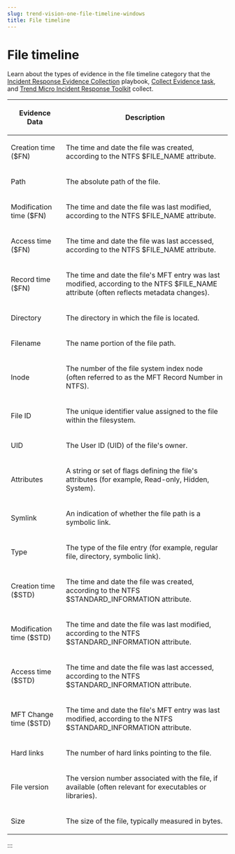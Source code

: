 ```yaml
---
slug: trend-vision-one-file-timeline-windows
title: File timeline
---
```

# File timeline

Learn about the types of evidence in the file timeline category that the [Incident Response Evidence Collection](create-ir-collection-playbooks.mdx) playbook, [Collect Evidence task](collect-evidence-task.mdx), and [Trend Micro Incident Response Toolkit](manual-evidence-collection.mdx) collect.

<table>
<colgroup>
<col style="width: 25%" />
<col style="width: 75%" />
</colgroup>
<thead>
<tr>
<th><p>Evidence Data</p></th>
<th><p>Description</p></th>
</tr>
</thead>
<tbody>
<tr>
<td><p>Creation time ($FN)</p></td>
<td><p>The time and date the file was created, according to the NTFS $FILE_NAME attribute.</p></td>
</tr>
<tr>
<td><p>Path</p></td>
<td><p>The absolute path of the file.</p></td>
</tr>
<tr>
<td><p>Modification time ($FN)</p></td>
<td><p>The time and date the file was last modified, according to the NTFS $FILE_NAME attribute.</p></td>
</tr>
<tr>
<td><p>Access time ($FN)</p></td>
<td><p>The time and date the file was last accessed, according to the NTFS $FILE_NAME attribute.</p></td>
</tr>
<tr>
<td><p>Record time ($FN)</p></td>
<td><p>The time and date the file's MFT entry was last modified, according to the NTFS $FILE_NAME attribute (often reflects metadata changes).</p></td>
</tr>
<tr>
<td><p>Directory</p></td>
<td><p>The directory in which the file is located.</p></td>
</tr>
<tr>
<td><p>Filename</p></td>
<td><p>The name portion of the file path.</p></td>
</tr>
<tr>
<td><p>Inode</p></td>
<td><p>The number of the file system index node (often referred to as the MFT Record Number in NTFS).</p></td>
</tr>
<tr>
<td><p>File ID</p></td>
<td><p>The unique identifier value assigned to the file within the filesystem.</p></td>
</tr>
<tr>
<td><p>UID</p></td>
<td><p>The User ID (UID) of the file's owner.</p></td>
</tr>
<tr>
<td><p>Attributes</p></td>
<td><p>A string or set of flags defining the file's attributes (for example, Read-only, Hidden, System).</p></td>
</tr>
<tr>
<td><p>Symlink</p></td>
<td><p>An indication of whether the file path is a symbolic link.</p></td>
</tr>
<tr>
<td><p>Type</p></td>
<td><p>The type of the file entry (for example, regular file, directory, symbolic link).</p></td>
</tr>
<tr>
<td><p>Creation time ($STD)</p></td>
<td><p>The time and date the file was created, according to the NTFS $STANDARD_INFORMATION attribute.</p></td>
</tr>
<tr>
<td><p>Modification time ($STD)</p></td>
<td><p>The time and date the file was last modified, according to the NTFS $STANDARD_INFORMATION attribute.</p></td>
</tr>
<tr>
<td><p>Access time ($STD)</p></td>
<td><p>The time and date the file was last accessed, according to the NTFS $STANDARD_INFORMATION attribute.</p></td>
</tr>
<tr>
<td><p>MFT Change time ($STD)</p></td>
<td><p>The time and date the file's MFT entry was last modified, according to the NTFS $STANDARD_INFORMATION attribute.</p></td>
</tr>
<tr>
<td><p>Hard links</p></td>
<td><p>The number of hard links pointing to the file.</p></td>
</tr>
<tr>
<td><p>File version</p></td>
<td><p>The version number associated with the file, if available (often relevant for executables or libraries).</p></td>
</tr>
<tr>
<td><p>Size</p></td>
<td><p>The size of the file, typically measured in bytes.</p></td>
</tr>
</tbody>
</table>
:::
